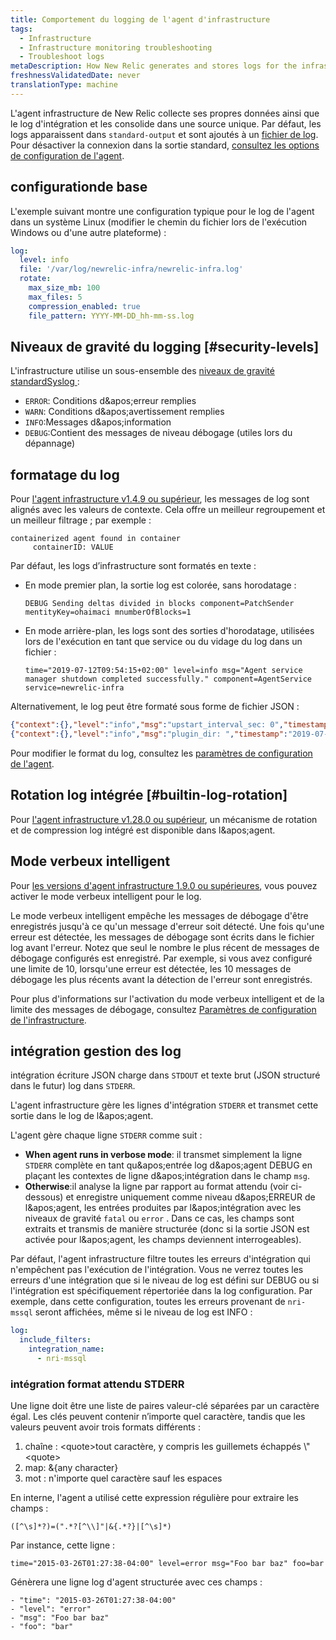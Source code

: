 ```yaml
---
title: Comportement du logging de l'agent d'infrastructure
tags:
  - Infrastructure
  - Infrastructure monitoring troubleshooting
  - Troubleshoot logs
metaDescription: How New Relic generates and stores logs for the infrastructure agent.
freshnessValidatedDate: never
translationType: machine
---
```


L'agent infrastructure de New Relic collecte ses propres données ainsi que le log d'intégration et les consolide dans une source unique. Par défaut, les logs apparaissent dans `standard-output` et sont ajoutés à un [fichier de log](/docs/infrastructure/install-configure-infrastructure/configuration/infrastructure-configuration-settings#log-file). Pour désactiver la connexion dans la sortie standard, [consultez les options de configuration de l'agent](/docs/infrastructure/install-infrastructure-agent/configuration/infrastructure-agent-configuration-settings/#stdout).

## configurationde base

L'exemple suivant montre une configuration typique pour le log de l'agent dans un système Linux (modifier le chemin du fichier lors de l'exécution Windows ou d'une autre plateforme) :

```yml
log:
  level: info
  file: '/var/log/newrelic-infra/newrelic-infra.log'
  rotate:
    max_size_mb: 100
    max_files: 5
    compression_enabled: true
    file_pattern: YYYY-MM-DD_hh-mm-ss.log
```

## Niveaux de gravité du logging [#security-levels]

L'infrastructure utilise un sous-ensemble des [niveaux de gravité standard<DNT>Syslog</DNT> ](https://en.wikipedia.org/wiki/Syslog#Severity_level):

* `ERROR`: Conditions d&amp;apos;erreur remplies
* `WARN`: Conditions d&amp;apos;avertissement remplies
* `INFO`:Messages d&amp;apos;information
* `DEBUG`:Contient des messages de niveau débogage (utiles lors du dépannage)

## formatage du log

Pour [l'agent infrastructure v1.4.9 ou supérieur](/docs/release-notes/infrastructure-release-notes/infrastructure-agent-release-notes), les messages de log sont alignés avec les valeurs de contexte. Cela offre un meilleur regroupement et un meilleur filtrage ; par exemple :

```
containerized agent found in container
     containerID: VALUE
```

Par défaut, les logs d’infrastructure sont formatés en texte :

* En mode premier plan, la sortie log est colorée, sans horodatage :

  ```
  DEBUG Sending deltas divided in blocks component=PatchSender mentityKey=ohaimaci mnumberOfBlocks=1
  ```

* En mode arrière-plan, les logs sont des sorties d'horodatage, utilisées lors de l'exécution en tant que service ou du vidage du log dans un fichier :

  ```
  time="2019-07-12T09:54:15+02:00" level=info msg="Agent service manager shutdown completed successfully." component=AgentService service=newrelic-infra
  ```

Alternativement, le log peut être formaté sous forme de fichier JSON :

```json
{"context":{},"level":"info","msg":"upstart_interval_sec: 0","timestamp":"2019-07-11T18:24:03+02:00"}
{"context":{},"level":"info","msg":"plugin_dir: ","timestamp":"2019-07-11T18:24:03+02:00"}
```

Pour modifier le format du log, consultez les [paramètres de configuration de l'agent](/docs/infrastructure/install-infrastructure-agent/configuration/infrastructure-agent-configuration-settings/#log-format).

## Rotation log intégrée [#builtin-log-rotation]

Pour [l'agent infrastructure v1.28.0 ou supérieur](/docs/release-notes/infrastructure-release-notes/infrastructure-agent-release-notes), un mécanisme de rotation et de compression log intégré est disponible dans l&amp;apos;agent.

## Mode verbeux intelligent

Pour [les versions d'agent infrastructure 1.9.0 ou supérieures](/docs/release-notes/infrastructure-release-notes/infrastructure-agent-release-notes), vous pouvez activer le mode verbeux intelligent pour le log.

Le mode verbeux intelligent empêche les messages de débogage d'être enregistrés jusqu'à ce qu'un message d'erreur soit détecté. Une fois qu'une erreur est détectée, les messages de débogage sont écrits dans le fichier log avant l'erreur. Notez que seul le nombre le plus récent de messages de débogage configurés est enregistré. Par exemple, si vous avez configuré une limite de 10, lorsqu'une erreur est détectée, les 10 messages de débogage les plus récents avant la détection de l'erreur sont enregistrés.

Pour plus d'informations sur l'activation du mode verbeux intelligent et de la limite des messages de débogage, consultez [Paramètres de configuration de l'infrastructure](/docs/infrastructure/install-infrastructure-agent/configuration/infrastructure-agent-configuration-settings/#logging-variables).

## intégration gestion des log

intégration écriture JSON charge dans `STDOUT` et texte brut (JSON structuré dans le futur) log dans `STDERR`.

L'agent infrastructure gère les lignes d'intégration `STDERR` et transmet cette sortie dans le log de l&amp;apos;agent.

L'agent gère chaque ligne `STDERR` comme suit :

* <DNT>**When agent runs in verbose mode**</DNT>: il transmet simplement la ligne `STDERR` complète en tant qu&amp;apos;entrée log d&amp;apos;agent DEBUG en plaçant les contextes de ligne d&amp;apos;intégration dans le champ `msg`.
* <DNT>**Otherwise**</DNT>:il analyse la ligne par rapport au format attendu (voir ci-dessous) et enregistre uniquement comme niveau d&amp;apos;ERREUR de l&amp;apos;agent, les entrées produites par l&amp;apos;intégration avec les niveaux de gravité `fatal` ou `error` . Dans ce cas, les champs sont extraits et transmis de manière structurée (donc si la sortie JSON est activée pour l&amp;apos;agent, les champs deviennent interrogeables).

Par défaut, l'agent infrastructure filtre toutes les erreurs d'intégration qui n'empêchent pas l'exécution de l'intégration. Vous ne verrez toutes les erreurs d'une intégration que si le niveau de log est défini sur DEBUG ou si l'intégration est spécifiquement répertoriée dans la log configuration. Par exemple, dans cette configuration, toutes les erreurs provenant de `nri-mssql` seront affichées, même si le niveau de log est INFO :

```yml
log:
  include_filters:
    integration_name:
      - nri-mssql
```

### intégration format attendu STDERR

Une ligne doit être une liste de paires valeur-clé séparées par un caractère égal. Les clés peuvent contenir n’importe quel caractère, tandis que les valeurs peuvent avoir trois formats différents :

1. chaîne : &lt;quote&gt;tout caractère, y compris les guillemets échappés \\&quot;&lt;quote&gt;
2. map: &amp;\{any character}
3. mot : n'importe quel caractère sauf les espaces

En interne, l'agent a utilisé cette expression régulière pour extraire les champs :

```regex
([^\s]*?)=(".*?[^\\]"|&{.*?}|[^\s]*)
```

Par instance, cette ligne :

```
time="2015-03-26T01:27:38-04:00" level=error msg="Foo bar baz" foo=bar
```

Génèrera une ligne log d'agent structurée avec ces champs :

```
- "time": "2015-03-26T01:27:38-04:00"
- "level": "error"
- "msg": "Foo bar baz"
- "foo": "bar"
```